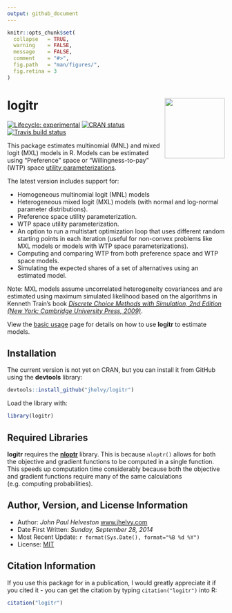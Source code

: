 ```yaml
---
output: github_document
---
```


<!-- README.md is generated from README.Rmd. Please edit that file -->

```r
knitr::opts_chunk$set(
  collapse   = TRUE,
  warning    = FALSE,
  message    = FALSE,
  comment    = "#>",
  fig.path   = "man/figures/",
  fig.retina = 3
)
```

# logitr <a href='https://jhelvy.github.io/logitr/'><img src='man/figures/logitr-hex.png' align="right" height="139" /></a>

<!-- badges: start -->
[![Lifecycle:
experimental](https://img.shields.io/badge/lifecycle-maturing-blue.svg)](https://www.tidyverse.org/lifecycle/#maturing)
[![CRAN
status](https://www.r-pkg.org/badges/version/logitr)](https://CRAN.R-project.org/package=logitr)
[![Travis build status](https://travis-ci.com/jhelvy/logitr.svg?branch=master)](https://travis-ci.com/jhelvy/logitr)
<!-- badges: end -->

This package estimates multinomial (MNL) and mixed logit (MXL) models in R. Models can be estimated using "Preference" space or "Willingness-to-pay" (WTP) space [utility parameterizations](https://jhelvy.github.io/logitr/articles/utility_models.html).

The latest version includes support for:

- Homogeneous multinomial logit (MNL) models
- Heterogeneous mixed logit (MXL) models (with normal and log-normal parameter distributions).
- Preference space utility parameterization.
- WTP space utility parameterization.
- An option to run a multistart optimization loop that uses different random starting points in each iteration (useful for non-convex problems like MXL models or models with WTP space parameterizations).
- Computing and comparing WTP from both preference space and WTP space models.
- Simulating the expected shares of a set of alternatives using an estimated model.

Note: MXL models assume uncorrelated heterogeneity covariances and are estimated using maximum simulated likelihood based on the algorithms in Kenneth Train's book [*Discrete Choice Methods with Simulation, 2nd Edition (New York: Cambridge University Press, 2009)*](https://eml.berkeley.edu/books/choice2.html).

View the [basic usage](https://jhelvy.github.io/logitr/articles/basic_usage.html) page for details on how to use **logitr** to estimate models.

## Installation

The current version is not yet on CRAN, but you can install it from
GitHub using the **devtools** library:

```r
devtools::install_github("jhelvy/logitr")
```

Load the library with:

```r
library(logitr)
```

## Required Libraries

**logitr** requires the [**nloptr**](https://cran.r-project.org/package=nloptr) library. This is because `nloptr()` allows for both the objective and gradient functions to be computed in a single function. This speeds up computation time considerably because both the objective and gradient functions require many of the same calculations (e.g. computing probabilities).

## Author, Version, and License Information

- Author: *John Paul Helveston* [www.jhelvy.com](http://www.jhelvy.com/)
- Date First Written: *Sunday, September 28, 2014*
- Most Recent Update: `r format(Sys.Date(), format="%B %d %Y")`
- License: [MIT](https://github.com/jhelvy/logitr/blob/master/LICENSE.md)

## Citation Information

If you use this package for in a publication, I would greatly appreciate it if you cited it - you can get the citation by typing `citation("logitr")` into R:

```r
citation("logitr")
```
